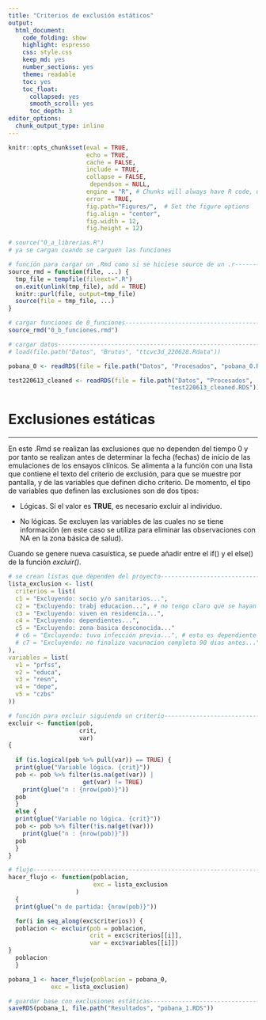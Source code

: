 ```yaml
---
title: "Criterios de exclusión estáticos"
output: 
  html_document:
    code_folding: show
    highlight: espresso
    css: style.css
    keep_md: yes
    number_sections: yes
    theme: readable
    toc: yes  
    toc_float:
      collapsed: yes
      smooth_scroll: yes
      toc_depth: 3     
editor_options: 
  chunk_output_type: inline
---
```



```r
knitr::opts_chunk$set(eval = TRUE, 
                      echo = TRUE, 
                      cache = FALSE,
                      include = TRUE,
                      collapse = FALSE,
                       dependson = NULL,
                      engine = "R", # Chunks will always have R code, unless noted
                      error = TRUE,
                      fig.path="Figures/",  # Set the figure options
                      fig.align = "center", 
                      fig.width = 12,
                      fig.height = 12)
```

```r
# source("0_a_librerias.R")
# ya se cargan cuando se carguen las funciones

```

```r
# función para cargar un .Rmd como si se hiciese source de un .r---------------
source_rmd = function(file, ...) {
  tmp_file = tempfile(fileext=".R")
  on.exit(unlink(tmp_file), add = TRUE)
  knitr::purl(file, output=tmp_file)
  source(file = tmp_file, ...)
}

```

```r
# cargar funciones de 0_funciones----------------------------------------------
source_rmd("0_b_funciones.rmd")

```


```r
# cargar datos-----------------------------------------------------------------
# load(file.path("Datos", "Brutos", "ttcvc3d_220628.Rdata"))

pobana_0 <- readRDS(file = file.path("Datos", "Procesados", "pobana_0.RDS"))

test220613_cleaned <- readRDS(file = file.path("Datos", "Procesados", 
                                             "test220613_cleaned.RDS"))

```

# Exclusiones estáticas

***

En este .Rmd se realizan las exclusiones que no dependen del tiempo 0 y por tanto se realizan antes de determinar la fecha (fechas) de inicio de las emulaciones de los ensayos clínicos. Se alimenta a la función con una lista que contiene el texto del criterio de exclusión, para que se muestre por pantalla, y de las variables que definen dicho criterio. De momento, el tipo de variables que definen las exclusiones son de dos tipos:

- Lógicas. Sí el valor es **TRUE**, es necesario excluir al individuo.

- No lógicas. Se excluyen las variables de las cuales no se tiene información (en este caso se utiliza para eliminar las observaciones con NA en la zona básica de salud).

Cuando se genere nueva casuística, se puede añadir entre el if() y el else() de la función *excluir()*.
      
```r
# se crean listas que dependen del proyecto------------------------------------
lista_exclusion <- list(
  criterios = list(
  c1 = "Excluyendo: socio y/o sanitarios...",
  c2 = "Excluyendo: trabj educacion...", # no tengo claro que se hayan de excluir
  c3 = "Excluyendo: viven en residencia...",
  c4 = "Excluyendo: dependientes...",
  c5 = "Excluyendo: zona basica desconocida..."
  # c6 = "Excluyendo: tuvo infección previa...", # esta es dependiente del tiempo
  # c7 = "Excluyendo: no finalizo vacunacion completa 90 dias antes..." # dependiente del tiempo
),
variables = list(
  v1 = "prfss",
  v2 = "educa",
  v3 = "resn",
  v4 = "depe",
  v5 = "czbs"
))

```

```r
# función para excluir siguiendo un criterio-----------------------------------
excluir <- function(pob, 
                    crit,
                    var)
{
  
  if (is.logical(pob %>% pull(var)) == TRUE) {
  print(glue("Variable lógica. {crit}"))
  pob <- pob %>% filter(is.na(get(var)) |
                     get(var) != TRUE)
    print(glue("n : {nrow(pob)}"))
  pob
  }
  else {
  print(glue("Variable no lógica. {crit}"))
  pob <- pob %>% filter(!is.na(get(var)))
    print(glue("n : {nrow(pob)}"))
  pob
  }
}

```

```r
# flujo------------------------------------------------------------------------
hacer_flujo <- function(poblacion,
                        exc = lista_exclusion
                   ) 
  {
  print(glue("n de partida: {nrow(pob)}"))

  for(i in seq_along(exc$criterios)) {
  poblacion <- excluir(pob = poblacion,
                       crit = exc$criterios[[i]],
                       var = exc$variables[[i]])
}
  poblacion
  }

```


```r
pobana_1 <- hacer_flujo(poblacion = pobana_0, 
            exc = lista_exclusion)

```

```r
# guardar base con exclusiones estáticas---------------------------------------
saveRDS(pobana_1, file.path("Resultados", "pobana_1.RDS"))

```
    

